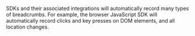 SDKs and their associated integrations will automatically record many types of breadcrumbs. For example, the browser JavaScript SDK will automatically record clicks and key presses on DOM elements, and all location changes.

